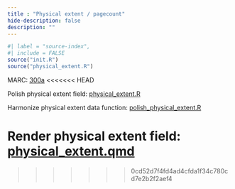 ```yaml
---
title : "Physical extent / pagecount"
hide-description: false
description: ""
---
```


```r
#| label = "source-index",
#| include = FALSE
source("init.R")
source("physical_extent.R")
```

MARC: [300a](https://www.loc.gov/marc/bibliographic/bd300.html)
<<<<<<< HEAD

Polish physical extent field: [physical_extent.R](https://github.com/fennicahub/fennica/blob/master/inst/examples/physical_extent.R)

Harmonize physical extent data function: [polish_physical_extent.R](https://github.com/fennicahub/fennica/blob/master/R/polish_physical_extent.R)

Render physical extent field: [physical_extent.qmd](https://github.com/fennicahub/fennica/blob/master/inst/examples/physical extent.qmd)
=======
>>>>>>> 0cd52d7f4fd4ad4cfda1f34c780cd7e2b2f2aef4
